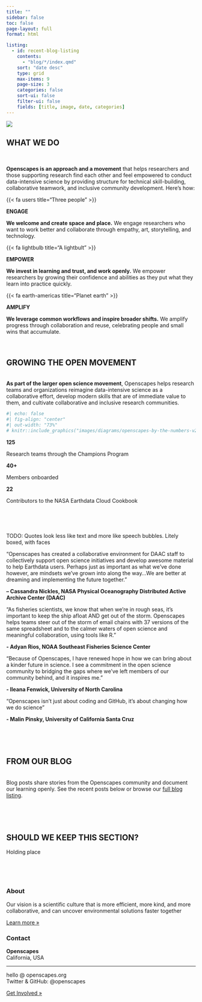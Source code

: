 ```yaml
---
title: ""
sidebar: false
toc: false
page-layout: full
format: html

listing:
  - id: recent-blog-listing
    contents:
      - "blog/*/index.qmd"
    sort: "date desc"
    type: grid
    max-items: 9
    page-size: 3
    categories: false
    sort-ui: false
    filter-ui: false
    fields: [title, image, date, categories]
---
```


::: {.column-screen}
![](images/banner_imgs/original_banners/horst_openscapes_grassland_big-text.png)
:::

::: {.column-screen}
::: {.white-div}
::: {.blue-underline .center-text}
# **WHAT WE DO**
:::

<br>

**Openscapes is an approach and a movement** that helps researchers and those supporting research find each other and feel empowered to conduct data-intensive science by providing structure for technical skill-building, collaborative teamwork, and inclusive community development. Here's how:
:::
:::

::: {.column-screen}
::: {.white-div}
::: {.center-text}
::: {.grid}

::: {.g-col-4}
::: {.large-body-text .blue-text}
{{< fa users title="Three people" >}}
:::
::: {.blue-text .medium-body-text}
**ENGAGE**
:::
:::{.medium-gray1-text .small-body-text} 
**We welcome and create space and place.** We engage researchers who want to work better and collaborate through empathy, art, storytelling, and technology.
:::
:::

::: {.g-col-4}
::: {.large-body-text .blue-text}
{{< fa lightbulb title="A lightbult" >}}
:::
::: {.blue-text .medium-body-text}
**EMPOWER**
:::
:::{.medium-gray1-text .small-body-text} 
**We invest in learning and trust, and work openly.** We empower researchers by growing their confidence and abilities as they put what they learn into practice quickly. 
:::
:::

::: {.g-col-4}
::: {.large-body-text .blue-text}
{{< fa earth-americas title="Planet earth" >}}
:::
::: {.blue-text .medium-body-text}
**AMPLIFY**
:::
:::{.medium-gray1-text .small-body-text} 
**We leverage common workflows and inspire broader shifts.** We amplify progress through collaboration and reuse, celebrating people and small wins that accumulate.
:::
:::

<br>

:::
:::
:::
:::

::: {.column-screen}
::: {.light-gray-div}
::: {.blue-underline .center-text}
# **GROWING THE OPEN MOVEMENT**
:::
<br>
**As part of the larger open science movement**, Openscapes helps research teams and organizations reimagine data-intensive science as a collaborative effort, develop modern skills that are of immediate value to them, and cultivate collaborative and inclusive research communities. <!-- We call this **kinder science for future us**. ---> <!---Learn more about our [initiatives](initiatives.qmd) and [impact](impact.qmd), and [connect](connect.qmd) with us.--->

```r
#| echo: false
#| fig-align: "center"
#| out-width: "73%"
# knitr::include_graphics("images/diagrams/openscapes-by-the-numbers-v2023.06.png")
```

::: {.center-text}
::: {.grid}

::: {.g-col-4 .stat-box}
::: {.large-body-text .blue-text}
**125**
:::
:::{.stat-text}
Research teams through the Champions Program
:::
:::

::: {.g-col-4 .stat-box}
::: {.large-body-text .blue-text}
**40+**
:::
:::{.stat-text}
Members onboarded 
:::
:::

::: {.g-col-4 .stat-box}
::: {.large-body-text .blue-text}
**22**
:::
:::{.stat-text}
Contributors to the NASA Earthdata Cloud Cookbook
:::
:::

<br>

:::
:::

<br>

TODO: Quotes look less like text and more like speech bubbles. Litely boxed, with faces




::: {.blockquote-gray}
“Openscapes has created a collaborative environment for DAAC staff to collectively support open science initiatives and develop awesome material to help Earthdata users. Perhaps just as important as what we’ve done however, are mindsets we’ve grown into along the way...We are better at dreaming and implementing the future together.”

**– Cassandra Nickles, NASA Physical Oceanography Distributed Active Archive Center (DAAC)**
:::

<!--- . --->

::: {.blockquote-gray}
“As fisheries scientists, we know that when we’re in rough seas, it’s important to keep the ship afloat AND get out of the storm. Openscapes helps teams steer out of the storm of email chains with 37 versions of the same spreadsheet and to the calmer waters of open science and meaningful collaboration, using tools like R.” 

**- Adyan Rios, NOAA Southeast Fisheries Science Center**
:::

<!--- . --->

::: {.blockquote-gray}
"Because of Openscapes, I have renewed hope in how we can bring about a kinder future in science. I see a commitment in the open science community to bridging the gaps where we’ve left members of our community behind, and it inspires me."

**- Ileana Fenwick, University of North Carolina**
:::

<!--- . --->

::: {.blockquote-gray}

"Openscapes isn't just about coding and GitHub, it's about changing how we do science"

**- Malin Pinsky, University of California Santa Cruz**
:::

::: {#recent-events-listing}
:::

<br>

:::
:::

<br>

::: {.column-screen}
::: {.white-div}
::: {.blue-underline .center-text}
# **FROM OUR BLOG**
:::
<br>
Blog posts share stories from the Openscapes community and document our learning openly. See the recent posts below or browse our [full blog listing](blog.qmd).

<br>

::: {#recent-blog-listing}
:::

<!-- blog listing: see Garrick Aden-Buie's site: https://github.com/gadenbuie/garrickadenbuie-com/blob/quarto/index.qmd  & Robert Mitchell's blog post: https://robertmitchellv.com/blog/2022-08-building-with-quarto/building-with-quarto.html -->

::: 
:::

<br>

::: {.column-screen}
::: {.light-gray-div}
::: {.blue-underline .center-text}
# **SHOULD WE KEEP THIS SECTION?**
:::

::: {.center-text}
Holding place
:::

<br>


:::
:::

<br>

::: {.column-screen}
::: {.white-div}
::: {.grid}

::: {.g-col-6}
### About

Our vision is a scientific culture that is more efficient, more kind, and more collaborative, and can uncover environmental solutions faster together

[Learn more »](about.qmd)
:::

::: {.g-col-6}
### Contact

**Openscapes**\
California, USA

------------------------------------------------------------------------

hello \@ openscapes.org\
Twitter & GitHub: @openscapes

[Get Involved »](connect.qmd)
:::

:::
:::
:::


